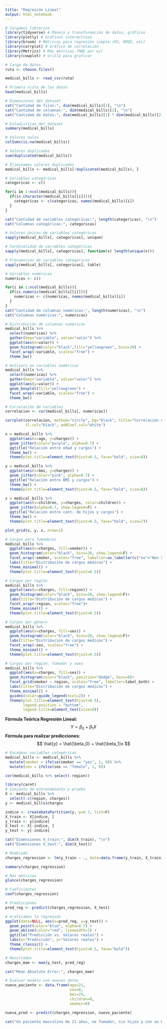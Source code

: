 ---
title: "Regresión Lineal"
output: html_notebook
---
```{r}
# Cargamos librerias
library(tidyverse) # Manejo y transformación de datos, gráficos
library(plotly) # Gráficos interactivos
library(broom) # Métricas para regresión simple (R2, RMSE, etc)
library(corrplot) # Gráfico de correlación
library(Metrics) # Más métricas (MAE por ej)
library(cowplot) # Grilla para graficar
```

```{r}
# Carga de datos
ruta <- choose.files()

medical_bills <- read_csv(ruta)
```

```{r}
# Primera vista de los datos
head(medical_bills)
```
```{r}
# Dimensiones del dataset
cat("Cantidad de filas:", dim(medical_bills)[1], "\n")
cat("Cantidad de columnas:", dim(medical_bills)[2], "\n")
cat("Cantidad de datos:", dim(medical_bills)[1] * dim(medical_bills)[2])
```
```{r}
# Estadisticas del dataset
summary(medical_bills)
```
```{r}
# Valores nulos
colSums(is.na(medical_bills))
```
```{r}
# Valores duplicados
sum(duplicated(medical_bills))
```
```{r}
# Eliminamos valores duplicados
medical_bills <- medical_bills[!duplicated(medical_bills), ]
```

```{r}
# Variables categóricas
categoricas <- c()

for(i in 1:ncol(medical_bills)){
  if(is.character(medical_bills[[i]])){
    categoricas <- c(categoricas, names(medical_bills)[i])
  }
}

cat("Cantidad de variables categóricas:", length(categoricas), "\n")
cat("Columnas categóricas:", categoricas)
```
```{r}
# Valores únicos de variables categóricas
sapply(medical_bills[, categoricas], unique)
```

```{r}
# Cardinalidad de variables categóricas
sapply(medical_bills[, categoricas], function(x) length(unique(x)))
```


```{r}
# Frecuencias de variables categóricas
sapply(medical_bills[, categoricas], table)
```
```{r}
# Variables numéricas
numericas <- c()

for(i in 1:ncol(medical_bills)){
  if(is.numeric(medical_bills[[i]])){
    numericas <- c(numericas, names(medical_bills)[i])
  }
}
cat("Cantidad de columnas numéricas:", length(numericas), "\n")
cat("Columnas numéricas:", numericas)
```
```{r}
# Distribución de columnas numéricas
medical_bills %>%
  select(numericas) %>%
  gather(key="variable", value="valor") %>%
  ggplot(aes(x=valor)) +
  geom_histogram(color="black",fill="yellowgreen", bins=20) +
  facet_wrap(~variable, scales="free") +
  theme_bw()
```
```{r}
# Outliers en variables numéricas
medical_bills %>%
  select(numericas) %>%
  gather(key="variable", value="valor") %>%
  ggplot(aes(y=valor)) +
  geom_boxplot(fill="yellowgreen") +
  facet_wrap(~variable, scales="free") +
  theme_bw()
```
```{r}
# Correlación de variables
correlacion <- cor(medical_bills[, numericas])

corrplot(correlacion, method="circle", bg="black", title="Correlación de variables",
         tl.col="black", addCoef.col="white")
```
```{r}
x = medical_bills %>%
  ggplot(aes(x=age, y=charges)) +
  geom_jitter(color="purple", alpha=0.7) +
  ggtitle("Relación entre edad y cargos") +
  theme_bw() +
  theme(plot.title=element_text(hjust=0.5, face="bold", size=8))

y = medical_bills %>%
  ggplot(aes(x=bmi, y=charges)) +
  geom_jitter(color="pink", alpha=0.7) +
  ggtitle("Relación entre BMI y cargos") +
  theme_bw() +
  theme(plot.title=element_text(hjust=0.5, face="bold", size=8))

z = medical_bills %>%
  ggplot(aes(x=children, y=charges, color=children)) +
  geom_jitter(alpha=0.7, show.legend=F) +
  ggtitle("Relación entre cant. de hijos y cargos") +
  theme_bw() +
  theme(plot.title=element_text(hjust=0.5, face="bold", size=7))

plot_grid(x, y, z, nrow=1)
```

```{r}
# Cargos para fumadores
medical_bills %>%
  ggplot(aes(x=charges, fill=smoker)) +
  geom_histogram(color="black", bins=20, show.legend=F) +
  facet_wrap(~smoker, scales="free", labeller=as_labeller(c("no"="Non Smoker", "yes"="Smoker")))+
  labs(title="Distribución de cargos médicos") +
  theme_minimal() +
  theme(plot.title=element_text(hjust=0.5))
```
```{r}
# Cargos por región
medical_bills %>%
  ggplot(aes(x=charges, fill=region)) +
  geom_histogram(color="black", bins=20, show.legend=F)+
  labs(title="Distribución de cargos médicos") +
  facet_wrap(~region, scales="free")+
  theme_minimal() +
  theme(plot.title=element_text(hjust=0.5))
```
```{r}
# Cargos por género
medical_bills %>%
  ggplot(aes(x=charges, fill=sex)) +
  geom_histogram(color="black", bins=20, show.legend=F)+
  labs(title="Distribución de cargos médicos") +
  facet_wrap(~sex, scales="free") +
  theme_minimal() +
  theme(plot.title=element_text(hjust=0.5))
```
```{r}
# Cargos por region, fumador y sexo
medical_bills %>%
  ggplot(aes(x=charges, fill=sex)) +
  geom_histogram(color="black", position="dodge", bins=8)+
  facet_grid(smoker ~ region, scales="free", labeller=label_both) +
  labs(title="Distribución de cargos médicos") +
  theme_minimal() +
  guides(color=guide_legend(ncol=2)) +
  theme(plot.title=element_text(hjust=0.5),
        legend.position = "bottom",
        legend.title=element_text(size=0))
```
**Fórmula Teórica Regresión Lineal:**
$$
Y = \beta_0 + \beta_1X
$$
**Fórmula para realizar predicciones:**
$$
\hat{y} = \hat{\beta_0} + \hat{\beta_1}x
$$
```{r}
# Encodear variables categóricas
medical_bills <- medical_bills %>%
  mutate(smoker = ifelse(smoker == "yes", 1, 0)) %>%
  mutate(sex = ifelse(sex == "female", 1, 0))

cor(medical_bills %>% select(-region))
```


```{r}
library(caret)
# Conjunto de entrenamiento y prueba
X <- medical_bills %>%
  select(-c(region, charges))
y <- medical_bills$charges

indice <- createDataPartition(y, p=0.7, list=F)
X_train <- X[indice, ]
y_train <- y[indice]
X_test <- X[-indice, ]
y_test <- y[-indice]

cat("Dimensiones X_train:", dim(X_train), "\n")
cat("Dimensiones X_test:", dim(X_test))
```

```{r}
# Modelado
charges_regression <- lm(y_train ~ ., data=data.frame(y_train, X_train))

summary(charges_regression)
```

```{r}
# Más métricas
glance(charges_regression)
```
```{r}
# Coeficientes
coef(charges_regression)
```

```{r}
# Predicciones
pred_reg <- predict(charges_regression, X_test)
```

```{r}
# Graficamos la regresión
ggplot(data=NULL, aes(x=pred_reg, y=y_test)) +
  geom_point(color="blue", alpha=0.7) +
  geom_abline(color="red", linewidth=1) +
  ggtitle("Predicción vs. Valores reales") +
  labs(x="Predicción", y="Valores reales") +
  theme_classic() +
  theme(plot.title=element_text(hjust=0.5, face="bold"))
```

```{r}
# Resultados
charges_mae <- mae(y_test, pred_reg)

cat("Mean Absolute Error:", charges_mae)
```
```{r}
# Evaluar modelo con nuevos datos
nuevo_paciente <- data.frame(age=21,
                             sex=0,
                             bmi=25,
                             children=0,
                             smoker=0)

nueva_pred <- predict(charges_regression, nuevo_paciente)

cat("Un paciente masculino de 21 años, no fumador, sin hijos y con un bmi de 25 tendrá un cargo aproximado de: $", nueva_pred)
```